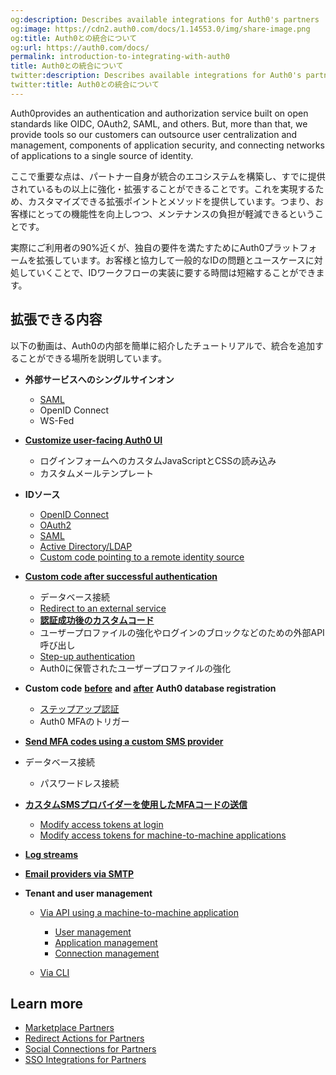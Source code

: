 ```yaml
---
og:description: Describes available integrations for Auth0's partners
og:image: https://cdn2.auth0.com/docs/1.14553.0/img/share-image.png
og:title: Auth0との統合について
og:url: https://auth0.com/docs/
permalink: introduction-to-integrating-with-auth0
title: Auth0との統合について
twitter:description: Describes available integrations for Auth0's partners
twitter:title: Auth0との統合について
---
```


Auth0provides an authentication and authorization service built on open standards like OIDC, OAuth2, <Tooltip tip="Security Assertion Markup Language (SAML): Standardized protocol allowing two parties to exchange authentication information without a password." cta="View Glossary" href="/docs/glossary?term=SAML">SAML</Tooltip>, and others. But, more than that, we provide tools so our customers can outsource user centralization and management, components of application security, and connecting networks of applications to a single source of identity.

ここで重要な点は、パートナー自身が統合のエコシステムを構築し、すでに提供されているもの以上に強化・拡張することができることです。これを実現するため、カスタマイズできる拡張ポイントとメソッドを提供しています。つまり、お客様にとっての機能性を向上しつつ、メンテナンスの負担が軽減できるということです。

実際にご利用者の90%近くが、独自の要件を満たすためにAuth0プラットフォームを拡張しています。お客様と協力して一般的なIDの問題とユースケースに対処していくことで、IDワークフローの実装に要する時間は短縮することができます。

## 拡張できる内容

以下の動画は、Auth0の内部を簡単に紹介したチュートリアルで、統合を追加することができる場所を説明しています。

* **外部サービスへのシングルサインオン**

  + [SAML](/docs/customize/integrations/marketplace-partners/sso-integrations-for-partners)
  + OpenID Connect
  + WS-Fed
* [**Customize user-facing Auth0 UI**](/docs/customize)

  + ログインフォームへのカスタムJavaScriptとCSSの読み込み
  + カスタムメールテンプレート
* **IDソース**

  + [OpenID Connect](/docs/authenticate/identity-providers/enterprise-identity-providers/oidc)
  + [OAuth2](/docs/customize/integrations/marketplace-partners/social-connections-for-partners)
  + [SAML](/docs/authenticate/identity-providers/enterprise-identity-providers/saml)
  + [Active Directory/LDAP](/docs/authenticate/identity-providers/enterprise-identity-providers/active-directory-ldap)
  + [Custom code pointing to a remote identity source](/docs/authenticate/database-connections/custom-db)
* [**Custom code after successful authentication**](/docs/customize/actions/explore-triggers/signup-and-login-triggers/login-trigger)

  + データベース接続
  + [Redirect to an external service](/docs/customize/integrations/marketplace-partners/redirect-actions-for-partners)
  + ****[**認証成功後のカスタムコード**](/signup-and-login-triggers/login-trigger)****
  + ユーザープロファイルの強化やログインのブロックなどのための外部API呼び出し
  + [Step-up authentication](/docs/secure/multi-factor-authentication/step-up-authentication)
  + Auth0に保管されたユーザープロファイルの強化
* **Custom code** [**before**](/docs/customize/actions/explore-triggers/signup-and-login-triggers/pre-user-registration-trigger) **and** [**after**](/docs/customize/actions/explore-triggers/signup-and-login-triggers/post-user-registration-trigger) **Auth0 database registration**

  + [ステップアップ認証](/mfa/step-up-authentication)
  + Auth0 MFAのトリガー
* [**Send MFA codes using a custom SMS provider**](/docs/customize/actions/explore-triggers/mfa-notifications-trigger)
* データベース接続

  + パスワードレス接続
* ****[**カスタムSMSプロバイダーを使用したMFAコードの送信**](/actions/explore-triggers/mfa-notifications-trigger)****

  + [Modify access tokens at login](/docs/customize/actions/explore-triggers/signup-and-login-triggers/login-trigger)
  + [Modify access tokens for machine-to-machine applications](/docs/customize/actions/explore-triggers/machine-to-machine-trigger)
* [**Log streams**](/docs/customize/log-streams/custom-log-streams)
* [**Email providers via SMTP**](/docs/customize/email/smtp-email-providers)
* **Tenant and user management**

  + [Via API using a machine-to-machine application](/docs/secure/tokens/access-tokens/management-api-access-tokens)

    - [User management](/docs/manage-users/user-accounts/manage-users-using-the-management-api)
    - [Application management](https://auth0.com/docs/api/management/v2#!/Clients/get_clients)
    - [Connection management](https://auth0.com/docs/api/management/v2#!/Connections/get_connections)
  + [Via CLI](/docs/deploy-monitor/deploy-cli-tool)

## Learn more

* [Marketplace Partners](/docs/customize/integrations/marketplace-partners)
* [Redirect Actions for Partners](/docs/customize/integrations/marketplace-partners/redirect-actions-for-partners)
* [Social Connections for Partners](/docs/customize/integrations/marketplace-partners/social-connections-for-partners)
* [SSO Integrations for Partners](/docs/customize/integrations/marketplace-partners/sso-integrations-for-partners)